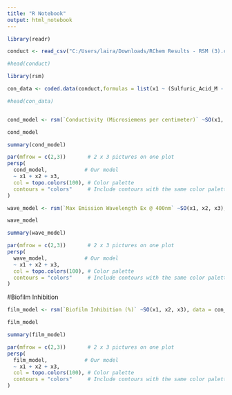 ---
title: "R Notebook"
output: html_notebook
---

 

```{r}
library(readr)

conduct <- read_csv("C:/Users/laira/Downloads/RChem Results - RSM (3).csv")

#head(conduct)

library(rsm)

con_data <- coded.data(conduct,formulas = list(x1 ~ (Sulfuric_Acid_M - 0.2)/0.115470041, x2 ~(Urea_g - 0.3)/0.1732050615137776, x3 ~ (Citric_Acid_g - 0.3)/0.1732050615137776))

#head(con_data)


cond_model <- rsm(`Conductivity (Microsiemens per centimeter)` ~SO(x1, x2, x3), data = con_data)

cond_model

summary(cond_model)
```
```{r}
par(mfrow = c(2,3))       # 2 x 3 pictures on one plot
persp(
  cond_model,            # Our model 
  ~ x1 + x2 + x3,    
  col = topo.colors(100), # Color palette
  contours = "colors"     # Include contours with the same color palette
) 
```
```{r}
wave_model <- rsm(`Max Emission Wavelength Ex @ 400nm` ~SO(x1, x2, x3), data = con_data)

wave_model

summary(wave_model)
```

```{r}
par(mfrow = c(2,3))       # 2 x 3 pictures on one plot
persp(
  wave_model,            # Our model 
  ~ x1 + x2 + x3,    
  col = topo.colors(100), # Color palette
  contours = "colors"     # Include contours with the same color palette
) 
```
#Biofilm Inhibition

```{r}

film_model <- rsm(`Biofilm Inhibition (%)` ~SO(x1, x2, x3), data = con_data)

film_model

summary(film_model)

```

```{r}
par(mfrow = c(2,3))       # 2 x 3 pictures on one plot
persp(
  film_model,            # Our model 
  ~ x1 + x2 + x3,    
  col = topo.colors(100), # Color palette
  contours = "colors"     # Include contours with the same color palette
) 
```


